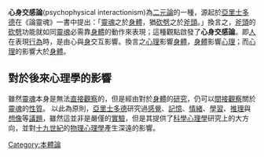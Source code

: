 '''心身交感論'''(psychophysical interactionism)為[[二元論|二元論]]的一種，源起於[[亞里士多德|亞里士多德]]在《論靈魂》一書中提出：「[[靈魂|靈魂]]之於[[身體|身體]]，猶[[砍劈|砍劈]]之於[[斧頭|斧頭]]。」換言之，[[斧頭|斧頭]]的[[砍劈|砍劈]]功能就如同[[靈魂|靈魂]]必需靠[[身體|身體]]的動作來表現；這種觀點啟發了'''心身交感論'''。即[[人|人]]在表現[[行為|行為]]時，是由心與[[身|身]]交互影響。換言之[[心理|心理]]影響[[身體|身體]]，[[身體|身體]]影響[[心理|心理]]；而[[心理|心理]]的影響大於[[身體|身體]]。

==對於後來心理學的影響==
雖然[[靈魂|靈魂]]本身是無法[[直接觀察|直接觀察]]的，但是經由對於[[身體|身體]]的[[研究|研究]]，仍可以[[間接觀察|間接觀察]]關於[[靈魂|靈魂]]的[[性質|性質]]。
以此為原則，[[亞里士多德|亞里士多德]]研究過[[感覺|感覺]]、[[記憶|記憶]]、[[情緒|情緒]]、[[學習|學習]]、[[推理|推理]]與[[想像|想像]]等[[議題|議題]]，雖然這並非是嚴僅的[[實驗|實驗]]，但是其提供了[[科學心理學|科學心理學]]研究上的大方向，並對[[十九世紀|十九世紀]]的[[物理心理學|物理心理學]]產生深遠的影響。

[[Category:本體論|Category:本體論]]